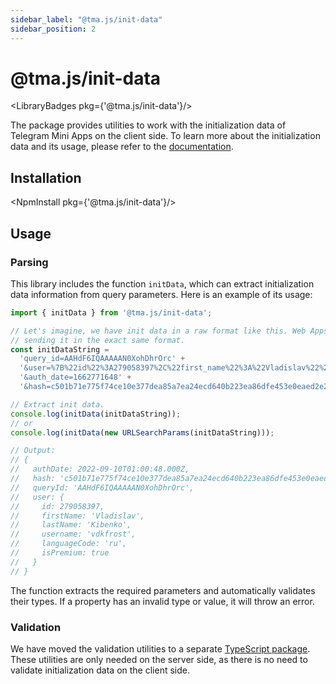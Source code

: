 ```yaml
---
sidebar_label: "@tma.js/init-data"
sidebar_position: 2
---
```


# @tma.js/init-data

<LibraryBadges pkg={'@tma.js/init-data'}/>

The package provides utilities to work with the initialization data of Telegram Mini Apps on the client side. To learn more about the initialization data and its usage, please refer to the [documentation](../launch-params/init-data.mdx).

## Installation

<NpmInstall pkg={'@tma.js/init-data'}/>

## Usage

### Parsing

This library includes the function `initData`, which can extract initialization data information from query parameters. Here is an example of its usage:

```typescript
import { initData } from '@tma.js/init-data';

// Let's imagine, we have init data in a raw format like this. Web Apps are
// sending it in the exact same format.
const initDataString =
  'query_id=AAHdF6IQAAAAAN0XohDhrOrc' +
  '&user=%7B%22id%22%3A279058397%2C%22first_name%22%3A%22Vladislav%22%2C%22last_name%22%3A%22Kibenko%22%2C%22username%22%3A%22vdkfrost%22%2C%22language_code%22%3A%22ru%22%2C%22is_premium%22%3Atrue%7D' +
  '&auth_date=1662771648' +
  '&hash=c501b71e775f74ce10e377dea85a7ea24ecd640b223ea86dfe453e0eaed2e2b2';

// Extract init data.
console.log(initData(initDataString));
// or
console.log(initData(new URLSearchParams(initDataString)));

// Output:
// {
//   authDate: 2022-09-10T01:00:48.000Z,
//   hash: 'c501b71e775f74ce10e377dea85a7ea24ecd640b223ea86dfe453e0eaed2e2b2',
//   queryId: 'AAHdF6IQAAAAAN0XohDhrOrc',
//   user: {
//     id: 279058397,
//     firstName: 'Vladislav',
//     lastName: 'Kibenko',
//     username: 'vdkfrost',
//     languageCode: 'ru',
//     isPremium: true
//   }
// }
```

The function extracts the required parameters and automatically validates their types. If a property has an invalid type or value, it will throw an error.

### Validation

We have moved the validation utilities to a separate [TypeScript package](tma-js-init-data-node.mdx). These utilities are only needed on the server side, as there is no need to validate initialization data on the client side.
